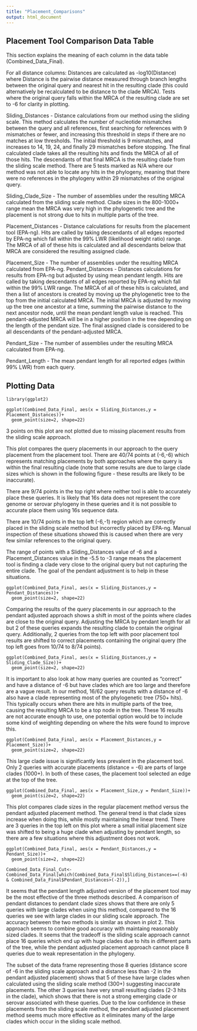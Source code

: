 ```yaml
---
title: "Placement_Comparisons"
output: html_document
---
```

## Placement Tool Comparison Data Table

This section explains the meaning of each column in the data table (Combined_Data_Final). 

For all distance columns: Distances are calculated as -log10(Distance) where Distance is the pairwise distance measured through branch lengths between the original query and nearest hit in the resulting clade (this could alternatively be recalculated to be distance to the clade MRCA). Tests where the original query falls within the MRCA of the resulting clade are set to -6 for clarity in plotting. 

Sliding_Distances - Distance calculations from our method using the sliding scale. This method calculates the number of nucleotide mismatches between the query and all references, first searching for references with 9 mismatches or fewer, and increasing this threshold in steps if there are no matches at low thresholds. The initial threshold is 9 mismatches, and increases to 14, 19, 24, and finally 29 mismatches before stopping. The final calculated clade takes all the resulting hits and finds the MRCA of all of those hits. The descendants of that final MRCA is the resulting clade from the sliding scale method. There are 5 tests marked as N/A where our method was not able to locate any hits in the phylogeny, meaning that there were no references in the phylogeny within 29 mismatches of the original query. 

Sliding_Clade_Size - The number of assemblies under the resulting MRCA calculated from the sliding scale method. Clade sizes in the 800-1000+ range mean the MRCA was very high in the phylogenetic tree and the placement is not strong due to hits in multiple parts of the tree. 

Placement_Distances - Distance calculations for results from the placement tool (EPA-ng). Hits are called by taking descendants of all edges reported by EPA-ng which fall within the 99% LWR (likelihood weight ratio) range. The MRCA of all of these hits is calculated and all descendants below that MRCA are considered the resulting assigned clade. 

Placement_Size - The number of assemblies under the resulting MRCA calculated from EPA-ng. 
Pendant_Distances - Distances calculations for results from EPA-ng but adjusted by using mean pendant length. Hits are called by taking descendants of all edges reported by EPA-ng which fall within the 99% LWR range. The MRCA of all of these hits is calculated, and then a list of ancestors is created by moving up the phylogenetic tree to the top from the initial calculated MRCA. The initial MRCA is adjusted by moving up the tree one ancestor at a time, summing the pairwise distance to the next ancestor node, until the mean pendant length value is reached. This pendant-adjusted MRCA will be in a higher position in the tree depending on the length of the pendant size. The final assigned clade is considered to be all descendants of the pendant-adjusted MRCA.

Pendant_Size - The number of assemblies under the resulting MRCA calculated from EPA-ng.

Pendant_Length - The mean pendant length for all reported edges (within 99% LWR) from each query. 

## Plotting Data
```ggplot
library(ggplot2)
```

```Plot
ggplot(Combined_Data_Final, aes(x = Sliding_Distances,y = Placement_Distances))+
  geom_point(size=2, shape=22)
```
3 points on this plot are not plotted due to missing placement results from the sliding scale approach.

This plot compares the query placements in our approach to the query placement from the placement tool. There are 40/74 points at (-6,-6) which represents matching placements by both approaches where the query is within the final resulting clade (note that some results are due to large clade sizes which is shown in the following figure - these results are likely to be inaccurate). 

There are 9/74 points in the top right where neither tool is able to accurately place these queries. It is likely that 16s data does not represent the core genome or serovar phylogeny in these queries and it is not possible to accurate place them using 16s sequence data. 

There are 10/74 points in the top left (-6,-1) region which are correctly placed in the sliding scale method but incorrectly placed by EPA-ng. Manual inspection of these situations showed this is caused when there are very few similar references to the original query. 

The range of points with a Sliding_Distances value of -6 and a Placement_Distances value in the -5.5 to -3 range means the placement tool is finding a clade very close to the original query but not capturing the entire clade. The goal of the pendant adjustment is to help in these situations. 


```Plot
ggplot(Combined_Data_Final, aes(x = Sliding_Distances,y = Pendant_Distances))+
  geom_point(size=2, shape=22)
```

Comparing the results of the query placements in our approach to the pendant adjusted approach shows a shift in most of the points where clades are close to the original query. Adjusting the MRCA by pendant length for all but 2 of these queries expands the resulting clade to contain the original query. Additionally, 2 queries from the top left with poor placement tool results are shifted to correct placements containing the original query (the top left goes from 10/74 to 8/74 points).

```Plot
ggplot(Combined_Data_Final, aes(x = Sliding_Distances,y = Sliding_Clade_Size))+
  geom_point(size=2, shape=22)
```

It is important to also look at how many queries are counted as "correct" and have a distance of -6 but have clades which are too large and therefore are a vague result. In our method, 16/62 query results with a distance of -6 also have a clade representing most of the phylogenetic tree (750+ hits). This typically occurs when there are hits in multiple parts of the tree, causing the resulting MRCA to be a top node in the tree. These 16 results are not accurate enough to use, one potential option would be to include some kind of weighting depending on where the hits were found to improve this. 

```Plot
ggplot(Combined_Data_Final, aes(x = Placement_Distances,y = Placement_Size))+
  geom_point(size=2, shape=22)
```

This large clade issue is significantly less prevalent in the placement tool. Only 2 queries with accurate placements (distance = -6) are parts of large clades (1000+). In both of these cases, the placement tool selected an edge at the top of the tree. 

```Plot
ggplot(Combined_Data_Final, aes(x = Placement_Size,y = Pendant_Size))+
  geom_point(size=2, shape=22)
```

This plot compares clade sizes in the regular placement method versus the pendant adjusted placement method. The general trend is that clade sizes increase when doing this, while mostly maintaining the linear trend. There are 3 queries in the top left on this plot where a small initial placement size was shifted to being a huge clade when adjusting by pendant length, so there are a few situations where this adjustment does not work. 

```Plot
ggplot(Combined_Data_Final, aes(x = Pendant_Distances,y = Pendant_Size))+
  geom_point(size=2, shape=22)

Combined_Data_Final_Cut<-Combined_Data_Final[which(Combined_Data_Final$Sliding_Distances==(-6) & Combined_Data_Final$Pendant_Distances>(-2)),]

```

It seems that the pendant length adjusted version of the placement tool may be the most effective of the three methods described. A comparison of pendant distances to pendant clade sizes shows that there are only 5 queries with large clades when using this method, compared to the 16 queries we see with large clades in our sliding scale approach. The accuracy between the two methods is similar as shown in plot 2. This approach seems to combine good accuracy with maintaing reasonably sized clades. It seems that the tradeoff is the sliding scale approach cannot place 16 queries which end up with huge clades due to hits in different parts of the tree, while the pendant adjusted placement approach cannot place 8 queries due to weak representation in the phylogeny. 

The subset of the data frame representing those 8 queries (distance score of -6 in the sliding scale approach and a distance less than -2 in the pendant adjusted placement) shows that 5 of these have large clades when calculated using the sliding scale method (300+) suggesting inaccurate placements. The other 3 queries have very small resulting clades (2-3 hits in the clade), which shows that there is not a strong emerging clade or serovar associated with these queries. Due to the low confidence in these placements from the sliding scale method, the pendant adjusted placement method seems much more effective as it eliminates many of the large clades which occur in the sliding scale method. 


